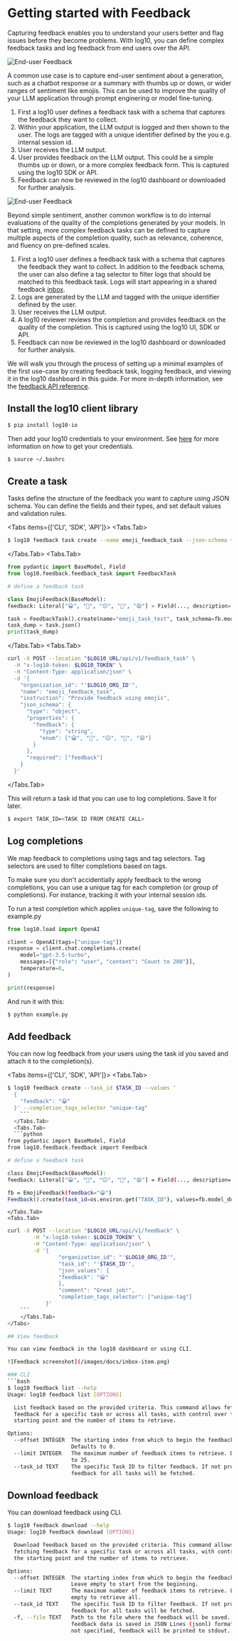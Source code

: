 
# Getting started with Feedback

Capturing feedback enables you to understand your users better and flag issues before they become problems.
With log10, you can define complex feedback tasks and log feedback from end users over the API.

![End-user Feedback](/images/docs/feedback-flow-1.png)

A common use case is to capture end-user sentiment about a generation, such as a chatbot response or a summary with thumbs up or down, or wider ranges of sentiment like emojis.
This can be used to improve the quality of your LLM application through prompt enginering or model fine-tuning.

1. First a log10 user defines a feedback task with a schema that captures the feedback they want to collect.
2. Within your application, the LLM output is logged and then shown to the user. The logs are tagged with a unique identifier defined by the you e.g. internal session id.
3. User receives the LLM output.
4. User provides feedback on the LLM output. This could be a simple thumbs up or down, or a more complex feedback form. This is captured using the log10 SDK or API.
5. Feedback can now be reviewed in the log10 dashboard or downloaded for further analysis.

![End-user Feedback](/images/docs/feedback-flow-2.png)

Beyond simple sentiment, another common workflow is to do internal evaluations of the quality of the completions generated by your models.
In that setting, more complex feedback tasks can be defined to capture multiple aspects of the completion quality, such as relevance, coherence, and fluency on pre-defined scales.

1. First a log10 user defines a feedback task with a schema that captures the feedback they want to collect. In addition to the feedback schema, the user can also define a tag selector to filter logs that should be matched to this feedback task. Logs will start appearing in a shared feedback [inbox](/feedback/log_matching).
2. Logs are generated by the LLM and tagged with the unique identifier defined by the user.
3. User receives the LLM output.
4. A log10 reviewer reviews the completion and provides feedback on the quality of the completion. This is captured using the log10 UI, SDK or API.
5. Feedback can now be reviewed in the log10 dashboard or downloaded for further analysis.

We will walk you through the process of setting up a minimal examples of the first use-case by creating feedback task, logging feedback, and viewing it in the log10 dashboard in this guide.
For more in-depth information, see the [feedback API reference](/feedback/feedback).

## Install the log10 client library

```bash
$ pip install log10-io
```

Then add your log10 credentials to your environment.
See [here](https://github.com/log10-io/log10?tab=readme-ov-file#logging) for more information on how to get your credentials.

```bash
$ source ~/.bashrc
```

## Create a task

Tasks define the structure of the feedback you want to capture using JSON schema. You can define the fields and their types, and set default values and validation rules.

<Tabs items={['CLI', 'SDK', 'API']}>
  <Tabs.Tab>
  ```bash
$ log10 feedback task create --name emoji_feedback_task --json-schema {"type": "object", "properties": {"feedback": {"type": "string", "enum": ["😀", "😬", "😐", "🙁", "😫"]}}, "required": ["feedback"]}'
  ```
  </Tabs.Tab>
  <Tabs.Tab>
  ```python
from pydantic import BaseModel, Field
from log10.feedback.feedback_task import FeedbackTask

# define a feedback task

class EmojiFeedback(BaseModel):
feedback: Literal["😀", "😬", "😐", "🙁", "😫"] = Field(..., description="User feedback with emojis")

task = FeedbackTask().create(name="emoji_task_test", task_schema=fb.model_json_schema())
task_dump = task.json()
print(task_dump)

````
</Tabs.Tab>
<Tabs.Tab>
```bash
curl -X POST --location "$LOG10_URL/api/v1/feedback_task" \
  -H "x-log10-token: $LOG10_TOKEN" \
  -H "Content-Type: application/json" \
  -d '{
    "organization_id": "'$LOG10_ORG_ID'",
    "name": "emoji_feedback_task",
    "instruction": "Provide feedback using emojis",
    "json_schema": {
      "type": "object",
      "properties": {
        "feedback": {
          "type": "string",
          "enum": ["😀", "😬", "😐", "🙁", "😫"]
        }
      },
      "required": ["feedback"]
    }
  }'
````

  </Tabs.Tab>
</Tabs>

This will return a task id that you can use to log completions. Save it for later.

```bash
$ export TASK_ID=<TASK ID FROM CREATE CALL>
```

## Log completions

We map feedback to completions using tags and tag selectors. Tag selectors are used to filter completions based on tags.

To make sure you don\'t accidentially apply feedback to the wrong completions, you can use a unique tag for each completion (or group of completions).
For instance, tracking it with your internal session ids.

To run a test completion which applies `unique-tag`, save the following to example.py

```python
from log10.load import OpenAI

client = OpenAI(tags=["unique-tag"])
response = client.chat.completions.create(
    model="gpt-3.5-turbo",
    messages=[{"role": "user", "content": "Count to 200"}],
    temperature=0,
)

print(response)
```

And run it with this:

```bash
$ python example.py
```

## Add feedback

You can now log feedback from your users using the task id you saved and attach it to the completion(s).

<Tabs items={['CLI', 'SDK', 'API']}>
  <Tabs.Tab>
```bash
$ log10 feedback create --task_id $TASK_ID --values '
  {
    "feedback": "😀"
  }' --completion_tags_selector "unique-tag"
    ```
  </Tabs.Tab>
  <Tabs.Tab>
  ```python
from pydantic import BaseModel, Field
from log10.feedback.feedback import Feedback

# define a feedback task

class EmojiFeedback(BaseModel):
feedback: Literal["😀", "😬", "😐", "🙁", "😫"] = Field(..., description="User feedback with emojis")

fb = EmojiFeedback(feedback="😀")
Feedback().create(task_id=os.environ.get("TASK_ID"), values=fb.model_dump(), completion_tags_selector=["unique-tag"])

````
    </Tabs.Tab>
    <Tabs.Tab>
```bash
curl -X POST --location "$LOG10_URL/api/v1/feedback" \
        -H "x-log10-token: $LOG10_TOKEN" \
        -H "Content-Type: application/json" \
        -d '{
                "organization_id": "'$LOG10_ORG_ID'",
                "task_id": "'$TASK_ID'",
                "json_values": {
                "feedback": "😀"
                },
                "comment": "Great job!",
                "completion_tags_selector": ["unique-tag"]
            }'
    ```
    </Tabs.Tab>
</Tabs>

## View feedback

You can view feedback in the log10 dashboard or using CLI.

![Feedback screenshot](/images/docs/inbox-item.png)

### CLI
```bash
$ log10 feedback list --help
Usage: log10 feedback list [OPTIONS]

  List feedback based on the provided criteria. This command allows fetching
  feedback for a specific task or across all tasks, with control over the
  starting point and the number of items to retrieve.

Options:
  --offset INTEGER  The starting index from which to begin the feedback fetch.
                    Defaults to 0.
  --limit INTEGER   The maximum number of feedback items to retrieve. Defaults
                    to 25.
  --task_id TEXT    The specific Task ID to filter feedback. If not provided,
                    feedback for all tasks will be fetched.
```

## Download feedback

You can download feedback using CLI.
```bash
$ log10 feedback download --help
Usage: log10 feedback download [OPTIONS]

  Download feedback based on the provided criteria. This command allows
  fetching feedback for a specific task or across all tasks, with control over
  the starting point and the number of items to retrieve.

Options:
  --offset INTEGER  The starting index from which to begin the feedback fetch.
                    Leave empty to start from the beginning.
  --limit TEXT      The maximum number of feedback items to retrieve. Leave
                    empty to retrieve all.
  --task_id TEXT    The specific Task ID to filter feedback. If not provided,
                    feedback for all tasks will be fetched.
  -f, --file TEXT   Path to the file where the feedback will be saved. The
                    feedback data is saved in JSON Lines (jsonl) format. If
                    not specified, feedback will be printed to stdout.
```
````
